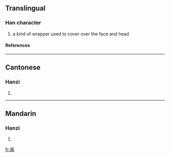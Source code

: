 ==Translingual==
===Han character===
{{Han char|rn=13|rad=冂|as=11|sn=13|four=|canj=日卜尸木 (AYSD)}}
# a kind of wrapper used to cover over the face and head
====References====
{{Han ref|kx=0130.020|hdz=21526.050|uh=34BE|ud=13502}}

----
==Cantonese==
===Hanzi===
{{yue-hanzi|jyut=|y=si6}}
# {{defn|Cantonese}}

----
==Mandarin==
===Hanzi===
{{cmn-hanzi|pin=[[shì]] ([[shi4]])|wg=shih<sup>4</sup>}}
# {{defn|Mandarin}}

[[fr:㒾]]
